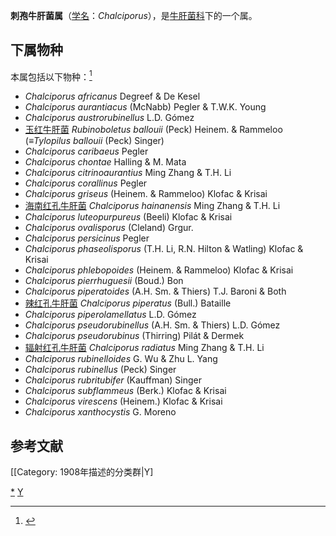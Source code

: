 {{Automatic Taxobox
| taxon = Chalciporus
| authority = Bataille (1908)
| image = Chalciporus piperatus LC0182.jpg
| image_caption = Chalciporus piperatus
| type species = Chalciporus piperatus
| type species authority = (Bull.) Bataille (1908)
}}

'''刺孢牛肝菌属'''（[[学名|学名]]：''Chalciporus''），是[[牛肝菌科|牛肝菌科]]下的一个属。

==下属物种==
本属包括以下物种：<ref>{{cite web |title=Chalciporus Bataille |url=https://www.gbif.org/species/2524865 |website=GBIF |access-date=2022-04-25 |archive-date=2021-12-21 |archive-url=https://web.archive.org/web/20211221233159/https://www.gbif.org/species/2524865 }}</ref>
* ''Chalciporus africanus'' Degreef & De Kesel
* ''Chalciporus aurantiacus'' (McNabb) Pegler & T.W.K. Young
* ''Chalciporus austrorubinellus'' L.D. Gómez
* [[玉红牛肝菌|玉红牛肝菌]] ''Rubinoboletus ballouii'' (Peck) Heinem. & Rammeloo (≡''Tylopilus ballouii'' (Peck) Singer) 
* ''Chalciporus caribaeus'' Pegler
* ''Chalciporus chontae'' Halling & M. Mata
* ''Chalciporus citrinoaurantius'' Ming Zhang & T.H. Li
* ''Chalciporus corallinus'' Pegler
* ''Chalciporus griseus'' (Heinem. & Rammeloo) Klofac & Krisai
* [[海南红孔牛肝菌|海南红孔牛肝菌]] ''Chalciporus hainanensis'' Ming Zhang & T.H. Li
* ''Chalciporus luteopurpureus'' (Beeli) Klofac & Krisai
* ''Chalciporus ovalisporus'' (Cleland) Grgur.
* ''Chalciporus persicinus'' Pegler
* ''Chalciporus phaseolisporus'' (T.H. Li, R.N. Hilton & Watling) Klofac & Krisai
* ''Chalciporus phlebopoides'' (Heinem. & Rammeloo) Klofac & Krisai
* ''Chalciporus pierrhuguesii'' (Boud.) Bon
* ''Chalciporus piperatoides'' (A.H. Sm. & Thiers) T.J. Baroni & Both
* [[辣红孔牛肝菌|辣红孔牛肝菌]] ''Chalciporus piperatus'' (Bull.) Bataille
* ''Chalciporus piperolamellatus'' L.D. Gómez
* ''Chalciporus pseudorubinellus'' (A.H. Sm. & Thiers) L.D. Gómez
* ''Chalciporus pseudorubinus'' (Thirring) Pilát & Dermek
* [[辐射红孔牛肝菌|辐射红孔牛肝菌]] ''Chalciporus radiatus'' Ming Zhang & T.H. Li
* ''Chalciporus rubinelloides'' G. Wu & Zhu L. Yang
* ''Chalciporus rubinellus'' (Peck) Singer
* ''Chalciporus rubritubifer'' (Kauffman) Singer
* ''Chalciporus subflammeus'' (Berk.) Klofac & Krisai
* ''Chalciporus virescens'' (Heinem.) Klofac & Krisai
* ''Chalciporus xanthocystis'' G. Moreno

== 参考文献 ==
{{Reflist}}

{{taxonbar}}
[[Category:_刺孢牛肝菌属|*]]
[[Category:_牛肝菌科|Y]]
[[Category: 1908年描述的分类群|Y]
